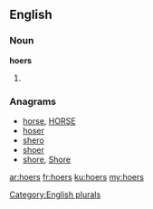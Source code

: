 ==English==

===Noun===
'''hoers'''

# {{plural of|[[hoer]]}}

===Anagrams===
* [[horse#English|horse]], [[HORSE#English|HORSE]]
* [[hoser#English|hoser]]
* [[shero#English|shero]]
* [[shoer#English|shoer]]
* [[shore#English|shore]], [[Shore#English|Shore]]

[[Category:English plurals]]

[[ar:hoers]]
[[fr:hoers]]
[[ku:hoers]]
[[my:hoers]]